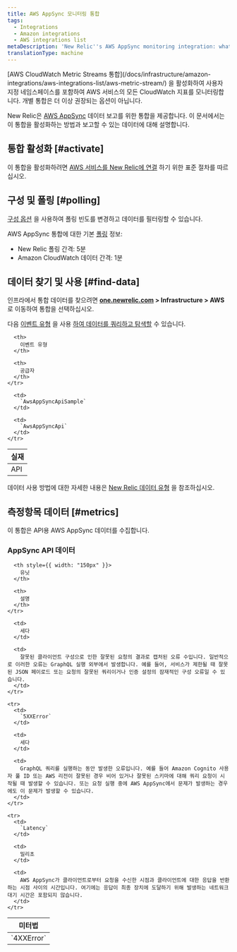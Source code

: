 ```yaml
---
title: AWS AppSync 모니터링 통합
tags:
  - Integrations
  - Amazon integrations
  - AWS integrations list
metaDescription: 'New Relic''s AWS AppSync monitoring integration: what data it reports, and how to enable it.'
translationType: machine
---
```


<Callout variant="important">
  [AWS CloudWatch Metric Streams 통합](/docs/infrastructure/amazon-integrations/aws-integrations-list/aws-metric-stream/) 을 활성화하여 사용자 지정 네임스페이스를 포함하여 AWS 서비스의 모든 CloudWatch 지표를 모니터링합니다. 개별 통합은 더 이상 권장되는 옵션이 아닙니다.
</Callout>

New Relic은 [AWS AppSync](https://aws.amazon.com/appsync/) 데이터 보고를 위한 통합을 제공합니다. 이 문서에서는 이 통합을 활성화하는 방법과 보고할 수 있는 데이터에 대해 설명합니다.

## 통합 활성화 [#activate]

이 통합을 활성화하려면 [AWS 서비스를 New Relic에 연결](/docs/infrastructure/infrastructure-integrations/getting-started/connect-aws-integrations-infrastructure) 하기 위한 표준 절차를 따르십시오.

## 구성 및 폴링 [#polling]

[구성 옵션](/docs/integrations/new-relic-integrations/getting-started/configure-polling-frequency-data-collection-cloud-integrations) 을 사용하여 폴링 빈도를 변경하고 데이터를 필터링할 수 있습니다.

AWS AppSync 통합에 대한 기본 [폴링](/docs/infrastructure/amazon-integrations/aws-integrations-list/aws-polling-intervals-infrastructure-integrations) 정보:

* New Relic 폴링 간격: 5분
* Amazon CloudWatch 데이터 간격: 1분

## 데이터 찾기 및 사용 [#find-data]

인프라에서 통합 데이터를 찾으려면 **[one.newrelic.com](https://one.newrelic.com/all-capabilities) > Infrastructure > AWS** 로 이동하여 통합을 선택하십시오.

다음 [이벤트 유형](/docs/data-apis/understand-data/new-relic-data-types/#event-data) 을 사용 [하여 데이터를 쿼리하고 탐색할](/docs/using-new-relic/data/understand-data/query-new-relic-data) 수 있습니다.

<table>
  <thead>
    <tr>
      <th>
        실재
      </th>

      <th>
        이벤트 유형
      </th>

      <th>
        공급자
      </th>
    </tr>
  </thead>

  <tbody>
    <tr>
      <td>
        API
      </td>

      <td>
        `AwsAppSyncApiSample`
      </td>

      <td>
        `AwsAppSyncApi`
      </td>
    </tr>
  </tbody>
</table>

데이터 사용 방법에 대한 자세한 내용은 [New Relic 데이터 유형](/docs/telemetry-data-platform/understand-data/new-relic-data-types/) 을 참조하십시오.

## 측정항목 데이터 [#metrics]

이 통합은 API용 AWS AppSync 데이터를 수집합니다.

### AppSync API 데이터

<table>
  <thead>
    <tr>
      <th style={{ width: "275px" }}>
        미터법
      </th>

      <th style={{ width: "150px" }}>
        유닛
      </th>

      <th>
        설명
      </th>
    </tr>
  </thead>

  <tbody>
    <tr>
      <td>
        `4XXError`
      </td>

      <td>
        세다
      </td>

      <td>
        잘못된 클라이언트 구성으로 인한 잘못된 요청의 결과로 캡처된 오류 수입니다. 일반적으로 이러한 오류는 GraphQL 실행 외부에서 발생합니다. 예를 들어, 서비스가 제한될 때 잘못된 JSON 페이로드 또는 요청의 잘못된 쿼리이거나 인증 설정의 잠재적인 구성 오류일 수 있습니다.
      </td>
    </tr>

    <tr>
      <td>
        `5XXError`
      </td>

      <td>
        세다
      </td>

      <td>
        GraphQL 쿼리를 실행하는 동안 발생한 오류입니다. 예를 들어 Amazon Cognito 사용자 풀 ID 또는 AWS 리전이 잘못된 경우 비어 있거나 잘못된 스키마에 대해 쿼리 요청이 시작될 때 발생할 수 있습니다. 또는 요청 실행 중에 AWS AppSync에서 문제가 발생하는 경우에도 이 문제가 발생할 수 있습니다.
      </td>
    </tr>

    <tr>
      <td>
        `Latency`
      </td>

      <td>
        밀리초
      </td>

      <td>
        AWS AppSync가 클라이언트로부터 요청을 수신한 시점과 클라이언트에 대한 응답을 반환하는 시점 사이의 시간입니다. 여기에는 응답이 최종 장치에 도달하기 위해 발생하는 네트워크 대기 시간은 포함되지 않습니다.
      </td>
    </tr>
  </tbody>
</table>